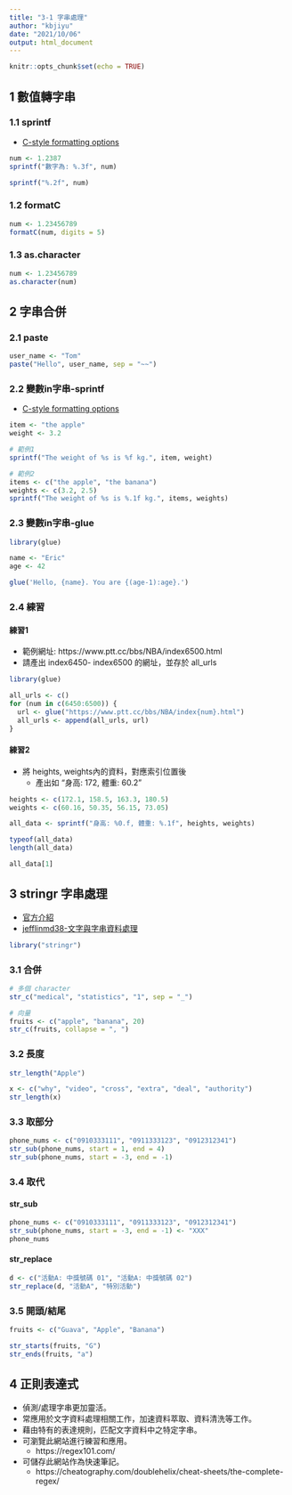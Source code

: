 ---
title: "3-1 字串處理"
author: "kbjiyu"
date: "2021/10/06"
output: html_document
---

```{r setup, include=FALSE}
knitr::opts_chunk$set(echo = TRUE)
```

## 1 數值轉字串 

### 1.1 sprintf
- [C-style formatting options](https://www.gastonsanchez.com/r4strings/c-style-formatting.html#c-style-formatting-options)
```{r}
num <- 1.2387
sprintf("數字為: %.3f", num)

sprintf("%.2f", num)
```

### 1.2 formatC
```{r}
num <- 1.23456789
formatC(num, digits = 5)

```

### 1.3 as.character
```{r}
num <- 1.23456789
as.character(num)

```

## 2 字串合併

### 2.1 paste
```{r}
user_name <- "Tom"
paste("Hello", user_name, sep = "~~")

```

### 2.2 變數in字串-sprintf
- [C-style formatting options](https://www.gastonsanchez.com/r4strings/c-style-formatting.html#c-style-formatting-options)

```{r}
item <- "the apple"
weight <- 3.2

# 範例1
sprintf("The weight of %s is %f kg.", item, weight)

# 範例2 
items <- c("the apple", "the banana")
weights <- c(3.2, 2.5)
sprintf("The weight of %s is %.1f kg.", items, weights)

```

### 2.3 變數in字串-glue
```{r}

library(glue)

name <- "Eric"
age <- 42

glue('Hello, {name}. You are {(age-1):age}.')

```

### 2.4 練習

#### 練習1
- 範例網址: https://www.ptt.cc/bbs/NBA/index6500.html
- 請產出 index6450- index6500 的網址，並存於 all_urls

```{r}
library(glue)

all_urls <- c()
for (num in c(6450:6500)) {
  url <- glue("https://www.ptt.cc/bbs/NBA/index{num}.html")
  all_urls <- append(all_urls, url)
}

```

#### 練習2
- 將 heights, weights內的資料，對應索引位置後
  - 產出如 "身高: 172, 體重: 60.2"

```{r}
heights <- c(172.1, 158.5, 163.3, 180.5)
weights <- c(60.16, 50.35, 56.15, 73.05)

all_data <- sprintf("身高: %0.f, 體重: %.1f", heights, weights)

typeof(all_data)
length(all_data)

all_data[1]
```

## 3 stringr 字串處理

- [官方介紹](https://stringr.tidyverse.org/)
- [jefflinmd38-文字與字串資料處理](https://bookdown.org/jefflinmd38/r4biost/stringr.html)

```{r}
library("stringr")
```

### 3.1 合併
```{r}

# 多個 character
str_c("medical", "statistics", "1", sep = "_")

# 向量
fruits <- c("apple", "banana", 20)
str_c(fruits, collapse = ", ")

```

### 3.2 長度
```{r}
str_length("Apple")

x <- c("why", "video", "cross", "extra", "deal", "authority")
str_length(x) 


```

### 3.3 取部分
```{r}
phone_nums <- c("0910333111", "0911333123", "0912312341")
str_sub(phone_nums, start = 1, end = 4)
str_sub(phone_nums, start = -3, end = -1)

```

### 3.4 取代

#### str_sub
```{r}
phone_nums <- c("0910333111", "0911333123", "0912312341")
str_sub(phone_nums, start = -3, end = -1) <- "XXX"
phone_nums

```

#### str_replace
```{r}
d <- c("活動A: 中獎號碼 01", "活動A: 中獎號碼 02")
str_replace(d, "活動A", "特別活動")
```

### 3.5 開頭/結尾
```{r}
fruits <- c("Guava", "Apple", "Banana")

str_starts(fruits, "G")
str_ends(fruits, "a")

```

## 4 正則表達式

- 偵測/處理字串更加靈活。
- 常應用於文字資料處理相關工作，加速資料萃取、資料清洗等工作。
- 藉由特有的表達規則，匹配文字資料中之特定字串。
- 可瀏覽此網站進行練習和應用。 
  - https://regex101.com/
- 可儲存此網站作為快速筆記。
  - https://cheatography.com/doublehelix/cheat-sheets/the-complete-regex/
